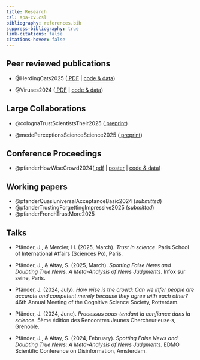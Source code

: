 ```yaml
---
title: Research
csl: apa-cv.csl
bibliography: references.bib
suppress-bibliography: true
link-citations: false
citations-hover: false
---
```


## Peer reviewed publications

-   @HerdingCats2025 ([<i class="fas fa-file-pdf"></i> PDF](research/pdfs/herding_cats_2025.pdf) \| [<i class="fab fa-github"></i> code & data](https://github.com/janpfa/meta_news_judgement))

-   @Viruses2024 ([<i class="fas fa-file-pdf"></i> PDF](research/pdfs/MenendezRichardsonEtAl_2024_Viruses.pdf) \| [<i class="fab fa-github"></i> code & data](https://osf.io/h4c26/files/osfstorage))

## Large Collaborations

-   @colognaTrustScientistsTheir2025 ([<i class="fas fa-file-pdf"></i> preprint](https://doi.org/10.31219/osf.io/6ay7s))

-   @medePerceptionsScienceScience2025 ([<i class="fas fa-file-pdf"></i> preprint](https://doi.org/10.31234/osf.io/jktsy))

## Conference Proceedings

-   @pfanderHowWiseCrowd2024([<i class="fas fa-file-pdf"></i> pdf](pdfs/how_wise_is_crowd.pdf) \| [<i class="fa-solid fa-person-chalkboard"></i>poster](talks/cogsci_2024.pdf) \| [<i class="fab fa-github"></i> code & data](https://github.com/janpfander/consensus_trust.git))

## Working papers

-   @pfanderQuasiuniversalAcceptanceBasic2024 (*submitted*)
-   @pfanderTrustingForgettingImpressive2025 (*submitted*)
-   @pfanderFrenchTrustMore2025

## Talks

-   Pfänder, J., & Mercier, H. (2025, March). *Trust in science*. Paris School of International Affairs (Sciences Po), Paris.

-   Pfänder, J., & Altay, S. (2025, March). *Spotting False News and Doubting True News. A Meta-Analysis of News Judgments*. Infox sur seine, Paris.

-   Pfänder, J. (2024, July). *How wise is the crowd: Can we infer people are accurate and competent merely because they agree with each other?* 46th Annual Meeting of the Cognitive Science Society, Rotterdam.

-   Pfänder, J. (2024, June). *Processus sous-tendant la confiance dans la science.* 5ème édition des Rencontres Jeunes Chercheur·euse·s, Grenoble.

-   Pfänder, J., & Altay, S. (2024, February). *Spotting False News and Doubting True News: A Meta-Analysis of News Judgments.* EDMO Scientific Conference on Disinformation, Amsterdam.


